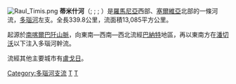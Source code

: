 [[File:Raul_Timis.png|right]]
'''蒂米什河'''（{{lang-ro|râul Timiş}}; {{lang-sr|Тамиш／Tamiš}}; {{lang-de|Temesch}}; {{lang-hu|Temes}}）是[[羅馬尼亞|羅馬尼亞]]西部、[[塞爾維亞|塞爾維亞]]北部的一條河流，[[多瑙河|多瑙河]]左支。全長339.8公里，流面積13,085平方公里。

起源於[[南喀爾巴阡山脈|南喀爾巴阡山脈]]，向東南—西南—西北流經[[巴納特|巴納特]]地區，再以東南方在[[潘切沃|潘切沃]]以下注入多瑙河幹流。

流經其他主要城市有[[盧戈日|盧戈日]]。
{{Danube}}

[[Category:多瑙河支流|Category:多瑙河支流]]
[[Category:羅馬尼亞河流|T]]
[[Category:塞爾維亞河流|Т]]
